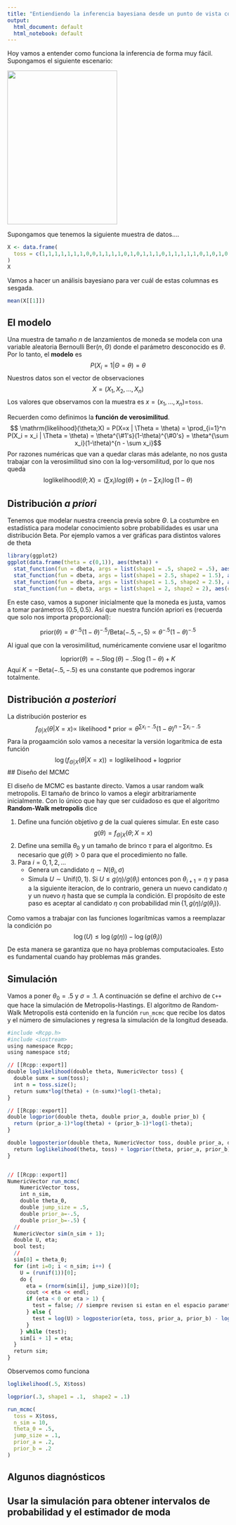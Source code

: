 ```yaml
---
title: "Entiendiendo la inferencia bayesiana desde un punto de vista computacional"
output:
  html_document: default
  html_notebook: default
---
```


Hoy vamos a entender como funciona la inferencia de forma muy fácil. Supongamos el siguiente escenario: 

![](./images/cointoss.png){#im1 width=250px height=350px}


Supongamos que tenemos la siguiente muestra de datos....

```r
X <- data.frame(
  toss = c(1,1,1,1,1,1,1,0,0,1,1,1,1,0,1,0,1,1,1,0,1,1,1,1,1,0,1,0,1,0,1,0,1,1,0,1,0,1,0,1,0,1,1,1,0,1,1,1,0,1)
)
X
```
 
Vamos a hacer un análisis bayesiano para ver cuál de estas columnas es sesgada.
 
 
```r
mean(X[[1]])
```


## El modelo

Una muestra de tamaño $n$ de lanzamientos de moneda se modela con una variable aleatoria Bernoulli $\mathrm{Ber}(n, \Theta)$ donde el parámetro desconocido es $\theta$. Por lo tanto, el **modelo** es 
$$ P(X_i = 1 | \Theta = \theta) = \theta $$
Nuestros datos son el vector de observaciones
$$ X=(X_1, X_2, ... , X_n) $$
Los valores que observamos con la muestra es $x=(x_1, ..., x_n)=$`toss`.

Recuerden como definimos la **función de verosimilitud**.
$$ \mathrm{likelihood}(\theta;X) = P(X=x | \Theta = \theta) = \prod_{i=1}^n P(X_i = x_i | \Theta = \theta) = \theta^{\#1's}(1-\theta)^{\#0's} = \theta^{\sum x_i}(1-\theta)^{n - \sum x_i}$$
Por razones numéricas que van a quedar claras más adelante, no nos gusta trabajar con la verosimilitud sino con la log-versomilitud, por lo que nos queda
$$ \mathrm{loglikelihood}(\theta;X) = (\sum x_i)log(\theta) + (n - \sum x_i)\log(1-\theta) $$

## Distribución *a priori*

Tenemos que modelar nuestra creencia previa sobre $\Theta$. La costumbre en estadística para modelar conocimiento sobre probabilidades es usar una distribución Beta. Por ejemplo vamos a ver gráficas para distintos valores de theta

```r
library(ggplot2)
ggplot(data.frame(theta = c(0,1)), aes(theta)) + 
  stat_function(fun = dbeta, args = list(shape1 = .5, shape2 = .5), aes(colour = "a=.5; b=.5")) +
  stat_function(fun = dbeta, args = list(shape1 = 2.5, shape2 = 1.5), aes(colour = "a=2.5; b=1.5")) +
  stat_function(fun = dbeta, args = list(shape1 = 1.5, shape2 = 2.5), aes(colour = "a=1.5; b=2.5")) +
  stat_function(fun = dbeta, args = list(shape1 = 2, shape2 = 2), aes(colour = "a=2; b=2")) + ylab("density")
```


En este caso, vamos a suponer inicialmente que la moneda es justa, vamos a tomar parámetros $(0.5, 0.5)$. Así que nuestra función apriori es (recuerda que solo nos importa proporcional):

$$ \mathrm{prior}(\theta) = \theta^{-.5}(1-\theta)^{-.5} / \mathrm{Beta}(-.5,-,5) \propto \theta^{-.5}(1-\theta)^{-.5}  $$

Al igual que con la verosimilitud, numéricamente conviene usar el logaritmo

$$ \mathrm{loprior}(\theta) = -.5\log(\theta) -.5\log(1-\theta) + K$$
Aquí $K= - \mathrm{Beta}(-.5,-.5)$ es una constante que podremos ingorar totalmente.

## Distribución *a posteriori*

La distribución posterior es 
$$
f_{\Theta|X}({\theta | X=x}) \propto ~ \mathrm{likelihood}*\mathrm{prior} \propto \theta^{\sum x_i-.5}(1-\theta)^{n - \sum x_i -.5} 
$$
Para la progaamción solo vamos a necesitar la versión logaritmica de esta función
$$
\log(f_{\Theta|X}({\theta | X=x})) = \mathrm{loglikelihood}+\mathrm{logprior} 
$$
## Diseño del MCMC

El diseño de MCMC es bastante directo. Vamos a usar random walk metropolis. El tamaño de brinco lo vamos a elegir arbitrariamente inicialmente. Con lo único que hay que ser cuidadoso es que el algoritmo **Random-Walk metropolis** dice

1. Define una función objetivo $g$ de la cual quieres simular. En este caso 
$$g(\theta) = f_{\Theta|X}(\theta;X=x) $$
2. Define una semilla $\theta_0$ y un tamaño de brinco $\tau$ para el algoritmo. Es necesario que $g(\theta) > 0$ para que el procedimiento no falle.
3. Para $i=0,1,2,...$
    + Genera un candidato $\eta \sim N(\theta_i, \sigma)$
    + Simula $U \sim \mathrm{Unif}(0,1)$. Si $U \leq g(\eta)/g(\theta_i)$ entonces pon $\theta_{i+1} = \eta$ y pasa a la siguiente iteracíon, de lo contrario, genera un nuevo candidato $\eta$ y un nuevo $\eta$ hasta que se cumpla la condición. El propósito de este paso es aceptar al candidato $\eta$ con probabilidad $\min\{1, g(\eta)/g(\theta_i)\}$.


Como vamos a trabajar con las funciones logarítmicas vamos a  reemplazar la condición po
$$ \log(U) \leq \log(g(\eta)) - \log(g(\theta_i)) $$
De esta manera se garantiza que no haya problemas computacioales. Esto es fundamental cuando hay problemas más grandes.


## Simulación

Vamos a poner $\theta_0 = .5$ y $\sigma = .1$. A continuación se define el archivo de `C++` que hace la simulación de Metropolis-Hastings. El algoritmo de Random-Walk Metropolis está contenido en la función `run_mcmc` que recibe los datos y el número de simulaciones y regresa la simulación de la longitud deseada.

```r
#include <Rcpp.h>
#include <iostream>
using namespace Rcpp;
using namespace std;

// [[Rcpp::export]]
double loglikelihood(double theta, NumericVector toss) {
  double sumx = sum(toss);
  int n = toss.size();
  return sumx*log(theta) + (n-sumx)*log(1-theta);
}

// [[Rcpp::export]]
double logprior(double theta, double prior_a, double prior_b) {
  return (prior_a-1)*log(theta) + (prior_b-1)*log(1-theta);
}

double logposterior(double theta, NumericVector toss, double prior_a, double prior_b) {
  return loglikelihood(theta, toss) + logprior(theta, prior_a, prior_b);
}


// [[Rcpp::export]]
NumericVector run_mcmc(
    NumericVector toss, 
    int n_sim, 
    double theta_0, 
    double jump_size = .5, 
    double prior_a=-.5, 
    double prior_b=-.5) {
  //
  NumericVector sim(n_sim + 1); 
  double U, eta;
  bool test;
  //
  sim[0] = theta_0;
  for (int i=0; i < n_sim; i++) {
    U = (runif(1))[0]; 
    do {
      eta = (rnorm(sim[i], jump_size))[0];
      cout << eta << endl;
      if (eta < 0 or eta > 1) {
        test = false; // siempre revisen si estan en el espacio parametral
      } else {
        test = log(U) > logposterior(eta, toss, prior_a, prior_b) - logposterior(sim[i], toss, prior_a, prior_b); 
      }
    } while (test);
    sim[i + 1] = eta;
  }
  return sim;
}
```

Observemos como funciona
```r
loglikelihood(.5, X$toss)

```
```r
logprior(.3, shape1 = .1,  shape2 = .1)
```


```r
run_mcmc(
  toss = X$toss,
  n_sim = 10,
  theta_0 = .5,
  jump_size = .1,
  prior_a = .2,
  prior_b = .2
)
```


## Algunos diagnósticos




## Usar la simulación para obtener intervalos de probabilidad y el estimador de moda







